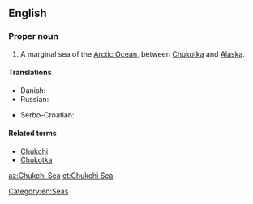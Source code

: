 ==English==

{{wikipedia}}

===Proper noun===
{{en-proper noun}}

# A marginal sea of the [[Arctic Ocean]], between [[Chukotka]] and [[Alaska]].

====Translations====
{{trans-top|part of the Arctic Ocean}}
* Danish: {{t|da|Tjuktjerhavet}}
* Russian: {{t+|ru|Чуко́тское мо́ре|n}}
{{trans-mid}}
* Serbo-Croatian: {{t|sh|Čukotsko more}}
{{trans-bottom}}

====Related terms====
* [[Chukchi]]
* [[Chukotka]]

[[Category:en:Seas]]

[[az:Chukchi Sea]]
[[et:Chukchi Sea]]
